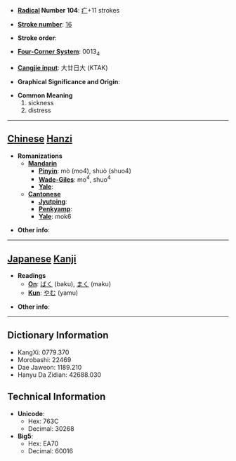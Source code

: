* '''[[Wiktionary:Chinese radical index| Radical]] Number 104''': [[Wiktionary:Chinese radical index 疒|疒]]+11 strokes

* '''[[Wiktionary:Chinese total strokes index|Stroke number]]''': [[Wiktionary:Chinese total strokes index 16|16]]

* '''Stroke order''': 

* '''[[Wiktionary:Chinese four corner index|Four-Corner System]]''': 0013<sub>4</sub>

* '''[[Wiktionary:Chinese Cangjie index|Cangjie input]]''': 大廿日大 (KTAK)

* '''Graphical Significance and Origin''': 

* '''Common Meaning'''
*#sickness
*# distress


----

== [[Chinese]] [[Hanzi]] ==

* '''Romanizations'''
** '''[[Mandarin]]'''
*** '''[[Pinyin]]''': mò (mo4), shuò (shuo4)
*** '''[[Wade-Giles]]''': mo<sup>4</sup>, shuo<sup>4</sup>
*** '''[[Yale]]''': 
** '''[[Cantonese]]'''
*** '''[[Jyutping]]''':
*** '''[[Penkyamp]]''': 
*** '''[[Yale]]''': mok6

* '''Other info''': 

----

== [[Japanese]] [[Kanji]] ==

* '''Readings'''
** '''[[On]]''': [[ばく]] (baku), [[まく]] (maku)
** '''[[Kun]]''': [[やむ]] (yamu)

* '''Other info''':  

----

== Dictionary Information ==

* KangXi: 0779.370
* Morobashi: 22469
* Dae Jaweon: 1189.210
* Hanyu Da Zidian: 42688.030

== Technical Information ==

* '''Unicode''':
** Hex: 763C
** Decimal: 30268
* '''Big5''':
** Hex: EA70
** Decimal: 60016